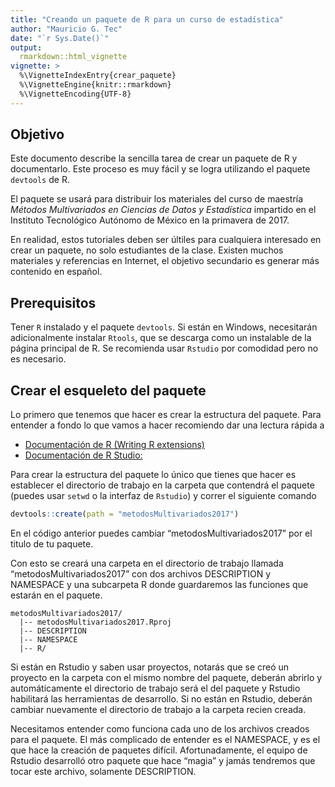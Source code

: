 ```yaml
---
title: "Creando un paquete de R para un curso de estadística"
author: "Mauricio G. Tec"
date: "`r Sys.Date()`"
output: 
  rmarkdown::html_vignette
vignette: >
  %\VignetteIndexEntry{crear_paquete}
  %\VignetteEngine{knitr::rmarkdown}
  %\VignetteEncoding{UTF-8}
---
```


## Objetivo

Este documento describe la sencilla tarea de crear un paquete de R y documentarlo. Este proceso es muy fácil y se logra utilizando el paquete `devtools` de R.

El paquete se usará para distribuir los materiales del curso de maestría *Métodos Multivariados en Ciencias de Datos y Estadística* impartido en el Instituto Tecnológico Autónomo de México en la primavera de 2017. 

En realidad, estos tutoriales deben ser últiles para cualquiera interesado en crear un paquete, no solo estudiantes de la clase. Existen muchos materiales y referencias en Internet, el objetivo secundario es generar más contenido en español.

## Prerequisitos
Tener `R` instalado y el paquete `devtools`. Si están en Windows, necesitarán adicionalmente instalar `Rtools`, que se descarga como un instalable de la página principal de R. Se recomienda usar `Rstudio` por comodidad pero no es necesario.

## Crear el esqueleto del paquete

Lo primero que tenemos que hacer es crear la estructura del paquete. Para entender a fondo lo que vamos a hacer recomiendo dar una lectura rápida a

+ [Documentación de R (Writing R extensions)](https://cran.r-project.org/doc/manuals/r-release/R-exts.html)
+ [Documentación de R Studio:](https://www.google.com.mx/url?sa=t&rct=j&q=&esrc=s&source=web&cd=3&cad=rja&uact=8&ved=0ahUKEwiW957hy8zRAhULxLwKHYbKAFIQFggrMAI&url=https%3A%2F%2Fsupport.rstudio.com%2Fhc%2Fen-us%2Farticles%2F200486488-Developing-Packages-with-RStudio&usg=AFQjCNEaqKt4dLYm2gP4UxyuUy5MxWMDPQ)

Para crear la estructura del paquete lo único que tienes que hacer es establecer el directorio de trabajo en la carpeta que contendrá el paquete (puedes usar `setwd` o la interfaz de `Rstudio`) y correr el siguiente comando

```r
devtools::create(path = "metodosMultivariados2017") 
```

En el código anterior puedes cambiar "metodosMultivariados2017" por el titulo de tu paquete.

Con esto se creará una carpeta en el directorio de trabajo llamada "metodosMultivariados2017" con dos archivos DESCRIPTION y NAMESPACE y una subcarpeta R donde guardaremos las funciones que estarán en el paquete. 

```
metodosMultivariados2017/ 
  |-- metodosMultivariados2017.Rproj
  |-- DESCRIPTION
  |-- NAMESPACE
  |-- R/
```
Si están en Rstudio y saben usar proyectos, notarás que se creó un proyecto en la carpeta con el mismo nombre del paquete, deberán abrirlo y automáticamente el directorio de trabajo será el del paquete y Rstudio habilitará las herramientas de desarrollo. Si no están en Rstudio, deberán cambiar nuevamente el directorio de trabajo a la carpeta recien creada.

Necesitamos entender como funciona cada uno de los archivos creados para el paquete. El más complicado de entender es el NAMESPACE, y es el que hace la creación de paquetes difícil. Afortunadamente, el equipo de Rstudio desarrolló otro paquete que hace "magia" y jamás tendremos que tocar este archivo, solamente DESCRIPTION.

